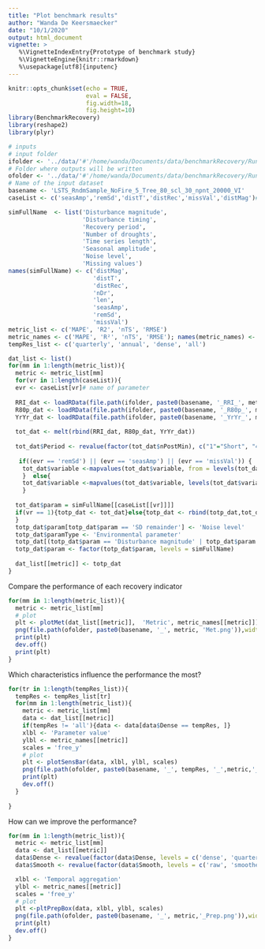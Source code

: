 ```yaml
---
title: "Plot benchmark results"
author: "Wanda De Keersmaecker"
date: "10/1/2020"
output: html_document
vignette: >
   %\VignetteIndexEntry{Prototype of benchmark study}
   %\VignetteEngine{knitr::rmarkdown}
   %\usepackage[utf8]{inputenc}
---
```


```r
knitr::opts_chunk$set(echo = TRUE, 
                      eval = FALSE,
                      fig.width=18,
                      fig.height=10)
library(BenchmarkRecovery)
library(reshape2)
library(plyr)
```

```r
# inputs
# input folder
ifolder <- '../data/'#'/home/wanda/Documents/data/benchmarkRecovery/Run_20201005_4steps/'#'../data/'#ifolder <- '/home/wanda/Documents/data/benchmarkRecovery/Run_20201005_4steps/'
# Folder where outputs will be written
ofolder <- '../data/'#'/home/wanda/Documents/data/benchmarkRecovery/Run_20201005_4steps/Figures'#'../data/' #ofolder <- '/home/wanda/Documents/data/benchmarkRecovery/Run_20201005_4steps/Figures'
# Name of the input dataset
basename <- 'LSTS_RndmSample_NoFire_5_Tree_80_scl_30_npnt_20000_VI' 
caseList <- c('seasAmp','remSd','distT','distRec','missVal','distMag')# 'distMag',evaluated time series characteristics for 

```

```r
simFullName  <- list('Disturbance magnitude',
                     'Disturbance timing',
                     'Recovery period',
                     'Number of droughts',
                     'Time series length',
                     'Seasonal amplitude',
                     'Noise level',
                     'Missing values')
names(simFullName) <- c('distMag',
                        'distT',
                        'distRec',
                        'nDr', 
                        'len',
                        'seasAmp',
                        'remSd',
                        'missVal')
metric_list <- c('MAPE', 'R2', 'nTS', 'RMSE')
metric_names <- c('MAPE', 'R²', 'nTS', 'RMSE'); names(metric_names) <- c('MAPE', 'R2', 'nTS', 'RMSE')
tempRes_list <- c('quarterly', 'annual', 'dense', 'all')

```

```r
dat_list <- list()
for(mm in 1:length(metric_list)){
  metric <- metric_list[mm]
  for(vr in 1:length(caseList)){
  evr <- caseList[vr]# name of parameter 
  
  RRI_dat <- loadRData(file.path(ifolder, paste0(basename, '_RRI_', metric, '_' , evr, '.rda')))
  R80p_dat <- loadRData(file.path(ifolder, paste0(basename, '_R80p_', metric, '_' , evr, '.rda')))
  YrYr_dat <- loadRData(file.path(ifolder, paste0(basename, '_YrYr_', metric, '_' , evr, '.rda')))
  
  tot_dat <- melt(rbind(RRI_dat, R80p_dat, YrYr_dat))
  
  tot_dat$Period <- revalue(factor(tot_dat$nPostMin), c("1"="Short", "4"="Long"))
  
   if((evr == 'remSd') || (evr == 'seasAmp') || (evr == 'missVal')) {
    tot_dat$variable <-mapvalues(tot_dat$variable, from = levels(tot_dat$variable), to = c("very low", "low", 'medium', 'high'))
    }  else{
    tot_dat$variable <-mapvalues(tot_dat$variable, levels(tot_dat$variable), to = c("very low", "low", 'medium', 'high'))
    }
  
  tot_dat$param = simFullName[[caseList[[vr]]]]
  if(vr == 1){totp_dat <- tot_dat}else{totp_dat <- rbind(totp_dat,tot_dat)}
  }
  totp_dat$param[totp_dat$param == 'SD remainder'] <- 'Noise level'
  totp_dat$paramType <- 'Environmental parameter'
  totp_dat[(totp_dat$param == 'Disturbance magnitude' | totp_dat$param == 'Recovery period' | totp_dat$param == 'Disturbance timing'), ]$paramType <- 'Disturbance parameter'
  totp_dat$param <- factor(totp_dat$param, levels = simFullName)
  
  dat_list[[metric]] <- totp_dat
}
```

Compare the performance of each recovery indicator
```r
for(mm in 1:length(metric_list)){
  metric <- metric_list[mm]
  # plot 
  plt <- plotMet(dat_list[[metric]],  'Metric', metric_names[[metric]])
  png(file.path(ofolder, paste0(basename, '_', metric, 'Met.png')),width = 1311,height =628 )
  print(plt)
  dev.off()
  print(plt)
}


```

Which characteristics influence the performance the most?

```r
for(tr in 1:length(tempRes_list)){
  tempRes <- tempRes_list[tr]
  for(mm in 1:length(metric_list)){
    metric <- metric_list[mm]
    data <- dat_list[[metric]]
    if(tempRes != 'all'){data <- data[data$Dense == tempRes, ]}
    xlbl <- 'Parameter value'
    ylbl <- metric_names[[metric]]
    scales = 'free_y'
    # plot 
    plt <- plotSensBar(data, xlbl, ylbl, scales)
    png(file.path(ofolder, paste0(basename, '_', tempRes, '_',metric,'_Env.png')),width = 1911,height =1828 )
    print(plt)
    dev.off()
  }
  
}

```

How can we improve the performance?
```r

for(mm in 1:length(metric_list)){
  metric <- metric_list[mm]
  data <- dat_list[[metric]]
  data$Dense <- revalue(factor(data$Dense, levels = c('dense', 'quarterly', 'annual')), c("dense" = "no", "annual"="annual", "quarterly" = "quarterly"))
  data$Smooth <- revalue(factor(data$Smooth, levels = c('raw', 'smoothed', 'segmented')), c("raw"="no", "smoothed"="rolling mean", "segmented" = "piecewise regression"))

  xlbl <- 'Temporal aggregation'
  ylbl <- metric_names[[metric]]
  scales = 'free_y'
  # plot 
  plt <-pltPrepBox(data, xlbl, ylbl, scales) 
  png(file.path(ofolder, paste0(basename, '_', metric,'_Prep.png')),width = 1911,height =1828 )
  print(plt)
  dev.off()
}

```

